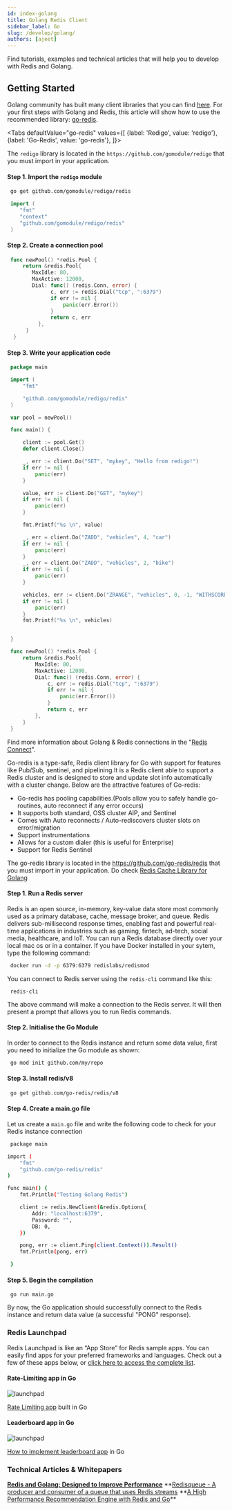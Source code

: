 ```yaml
---
id: index-golang
title: Golang Redis Client
sidebar_label: Go
slug: /develop/golang/
authors: [ajeet]
---
```



<Authors frontMatter={frontMatter} />

Find tutorials, examples and technical articles that will help you to develop with Redis and Golang.

## Getting Started

Golang community has built many client libraries that you can find [here](https://redis.io/clients#go).
For your first steps with Golang and Redis, this article will show how to use the recommended library: [go-redis](https://github.com/go-redis/redis).

 <Tabs
  defaultValue="go-redis"
  values={[
    {label: 'Redigo', value: 'redigo'},
    {label: 'Go-Redis', value: 'go-redis'},
  ]}>
  <TabItem value="redigo">

The `redigo` library is located in the `https://github.com/gomodule/redigo` that you must import in your application.

#### Step 1. Import the `redigo` module

```bash
 go get github.com/gomodule/redigo/redis
```

```go
 import (
    "fmt"
    "context"
    "github.com/gomodule/redigo/redis"
 )
```

#### Step 2. Create a connection pool

```go
 func newPool() *redis.Pool {
     return &redis.Pool{
        MaxIdle: 80,
        MaxActive: 12000,
        Dial: func() (redis.Conn, error) {
              c, err := redis.Dial("tcp", ":6379")
              if err != nil {
                  panic(err.Error())
              }
              return c, err
          },
      }
  }
```

#### Step 3. Write your application code

```go
 package main

 import (
     "fmt"

     "github.com/gomodule/redigo/redis"
 )

 var pool = newPool()

 func main() {

     client := pool.Get()
     defer client.Close()

     _, err := client.Do("SET", "mykey", "Hello from redigo!")
     if err != nil {
         panic(err)
     }

     value, err := client.Do("GET", "mykey")
     if err != nil {
         panic(err)
     }

     fmt.Printf("%s \n", value)

     _, err = client.Do("ZADD", "vehicles", 4, "car")
     if err != nil {
         panic(err)
     }
     _, err = client.Do("ZADD", "vehicles", 2, "bike")
     if err != nil {
         panic(err)
     }

     vehicles, err := client.Do("ZRANGE", "vehicles", 0, -1, "WITHSCORES")
     if err != nil {
         panic(err)
     }
     fmt.Printf("%s \n", vehicles)


 }

 func newPool() *redis.Pool {
     return &redis.Pool{
         MaxIdle: 80,
         MaxActive: 12000,
         Dial: func() (redis.Conn, error) {
             c, err := redis.Dial("tcp", ":6379")
             if err != nil {
                 panic(err.Error())
             }
             return c, err
         },
     }
 }
```

Find more information about Golang & Redis connections in the "[Redis Connect](https://github.com/redis-developer/redis-connect/tree/master/golang/redigo)".

  </TabItem>
<TabItem value="go-redis">

Go-redis is a type-safe, Redis client library for Go with support for features like Pub/Sub, sentinel, and pipelining.It is a Redis client able to support a Redis cluster and is designed to store and update slot info automatically with a cluster change. Below are the attractive features of Go-redis:

- Go-redis has pooling capabilities.(Pools allow you to safely handle go-routines, auto reconnect if any error occurs)
- It supports both standard, OSS cluster AIP, and Sentinel
- Comes with Auto reconnects / Auto-rediscovers cluster slots on error/migration
- Support instrumentations
- Allows for a custom dialer (this is useful for Enterprise)
- Support for Redis Sentinel

The go-redis library is located in the https://github.com/go-redis/redis that you must import in your application.
Do check [Redis Cache Library for Golang](https://github.com/go-redis/cache)

#### Step 1. Run a Redis server

Redis is an open source, in-memory, key-value data store most commonly used as a primary database, cache, message broker, and queue. Redis delivers sub-millisecond response times, enabling fast and powerful real-time applications in industries such as gaming, fintech, ad-tech, social media, healthcare, and IoT. You can run a Redis database directly over your local mac os or in a container. If you have Docker installed in your sytem, type the following command:

```bash
 docker run -d -p 6379:6379 redislabs/redismod
```

You can connect to Redis server using the `redis-cli` command like this:

```
 redis-cli
```

The above command will make a connection to the Redis server. It will then present a prompt that allows you to run Redis commands.

#### Step 2. Initialise the Go Module

In order to connect to the Redis instance and return some data value, first you need to initialize the Go module as shown:

```bash
 go mod init github.com/my/repo
```

#### Step 3. Install redis/v8

```bash
 go get github.com/go-redis/redis/v8
```

#### Step 4. Create a main.go file

Let us create a `main.go` file and write the following code to check for your Redis instance connection

```bash
 package main

import (
    "fmt"
    "github.com/go-redis/redis"
)

func main() {
    fmt.Println("Testing Golang Redis")

    client := redis.NewClient(&redis.Options{
        Addr: "localhost:6379",
        Password: "",
        DB: 0,
    })

    pong, err := client.Ping(client.Context()).Result()
    fmt.Println(pong, err)

 }
```

#### Step 5. Begin the compilation

```
 go run main.go
```

By now, the Go application should successfully connect to the Redis instance and return data value (a successful "PONG" response).

 </TabItem>

</Tabs>

### Redis Launchpad

Redis Launchpad is like an “App Store” for Redis sample apps. You can easily find apps for your preferred frameworks and languages.
Check out a few of these apps below, or [click here to access the complete list](https://launchpad.redis.com).

<div class="row text--center">

<div class="col ">
<div className="ri-container">

#### Rate-Limiting app in Go

![launchpad](images/ratelimitinggo.png)

[Rate Limiting app](http://launchpad.redis.com/?id=project%3Abasic-redis-rate-limiting-demo-go-lang) built in Go

</div>
</div>

<div class="col">
<div className="ri-container">

#### Leaderboard app in Go

![launchpad](images/leaderboardgo.png)

[How to implement leaderboard app](https://launchpad.redis.com/?id=project%3Abasic-redis-leaderboard-demo-python) in Go

</div>
</div>
</div>

### Technical Articles & Whitepapers

**[Redis and Golang: Designed to Improve Performance](https://redis.com/blog/redis-go-designed-improve-performance/)**
**[Redisqueue - A producer and consumer of a queue that uses Redis streams](https://pkg.go.dev/github.com/robinjoseph08/redisqueue#section-readme)
**[A High Performance Recommendation Engine with Redis and Go](https://redis.com/docs/ultra-fast-recommendations-engine-using-redis-go/)\*\*
